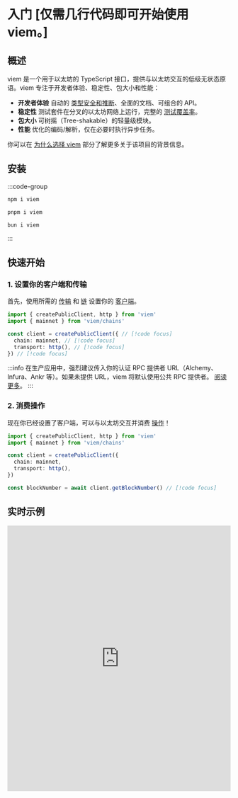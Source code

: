 # 入门 [仅需几行代码即可开始使用 viem。]

## 概述

viem 是一个用于以太坊的 TypeScript 接口，提供与以太坊交互的低级无状态原语。viem 专注于开发者体验、稳定性、包大小和性能：

- **开发者体验** 自动的 [类型安全和推断](/docs/typescript)、全面的文档、可组合的 API。
- **稳定性** 测试套件在分叉的以太坊网络上运行，完整的 [测试覆盖率](https://app.codecov.io/gh/wevm/viem)。
- **包大小** 可树摇（Tree-shakable）的轻量级模块。
- **性能** 优化的编码/解析，仅在必要时执行异步任务。

你可以在 [为什么选择 viem](/docs/introduction) 部分了解更多关于该项目的背景信息。

## 安装

:::code-group

```bash [npm]
npm i viem
```

```bash [pnpm]
pnpm i viem
```

```bash [bun]
bun i viem
```

:::

## 快速开始

### 1. 设置你的客户端和传输

首先，使用所需的 [传输](/docs/clients/intro) 和 [链](/docs/chains/introduction) 设置你的 [客户端](/docs/clients/intro)。

```ts twoslash
import { createPublicClient, http } from 'viem'
import { mainnet } from 'viem/chains'

const client = createPublicClient({ // [!code focus]
  chain: mainnet, // [!code focus]
  transport: http(), // [!code focus]
}) // [!code focus]
```

:::info
在生产应用中，强烈建议传入你的认证 RPC 提供者 URL（Alchemy、Infura、Ankr 等）。如果未提供 URL，viem 将默认使用公共 RPC 提供者。 [阅读更多](/docs/clients/transports/http#usage)。
:::

### 2. 消费操作

现在你已经设置了客户端，可以与以太坊交互并消费 [操作](/docs/actions/public/introduction)！

```ts twoslash 
import { createPublicClient, http } from 'viem'
import { mainnet } from 'viem/chains'

const client = createPublicClient({
  chain: mainnet,
  transport: http(),
})

const blockNumber = await client.getBlockNumber() // [!code focus]
```

## 实时示例

<iframe className="mt-6" width="100%" height="600px" frameBorder="0" src="https://stackblitz.com/edit/viem-getting-started?embed=1&file=index.ts&hideNavigation=1&hideDevTools=true&terminalHeight=1&hideExplorer=1&devtoolsheight=1&ctl=1"></iframe>